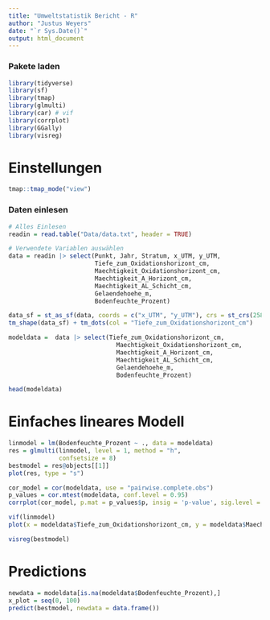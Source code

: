 ```yaml
---
title: "Umweltstatistik Bericht - R"
author: "Justus Weyers"
date: "`r Sys.Date()`"
output: html_document
---
```


### Pakete laden

```r
library(tidyverse)
library(sf)
library(tmap)
library(glmulti)
library(car) # vif
library(corrplot)
library(GGally)
library(visreg)
```

# Einstellungen

```r
tmap::tmap_mode("view")
```


### Daten einlesen

```r
# Alles Einlesen
readin = read.table("Data/data.txt", header = TRUE)

# Verwendete Variablen auswählen
data = readin |> select(Punkt, Jahr, Stratum, x_UTM, y_UTM,
                        Tiefe_zum_Oxidationshorizont_cm, 
                        Maechtigkeit_Oxidationshorizont_cm, 
                        Maechtigkeit_A_Horizont_cm,
                        Maechtigkeit_AL_Schicht_cm,
                        Gelaendehoehe_m,
                        Bodenfeuchte_Prozent)

data_sf = st_as_sf(data, coords = c("x_UTM", "y_UTM"), crs = st_crs(25833))
tm_shape(data_sf) + tm_dots(col = "Tiefe_zum_Oxidationshorizont_cm")

modeldata =  data |> select(Tiefe_zum_Oxidationshorizont_cm, 
                              Maechtigkeit_Oxidationshorizont_cm, 
                              Maechtigkeit_A_Horizont_cm,
                              Maechtigkeit_AL_Schicht_cm,
                              Gelaendehoehe_m,
                              Bodenfeuchte_Prozent)

head(modeldata)
```

# Einfaches lineares Modell

```r
linmodel = lm(Bodenfeuchte_Prozent ~ ., data = modeldata)
res = glmulti(linmodel, level = 1, method = "h",
              confsetsize = 8)
bestmodel = res@objects[[1]]
plot(res, type = "s")
```

```r
cor_model = cor(modeldata, use = "pairwise.complete.obs")
p_values = cor.mtest(modeldata, conf.level = 0.95)
corrplot(cor_model, p.mat = p_values$p, insig = 'p-value', sig.level = -1)
```


```r
vif(linmodel)
plot(x = modeldata$Tiefe_zum_Oxidationshorizont_cm, y = modeldata$Maechtigkeit_Oxidationshorizont_cm, asp = 1)
```

```r
visreg(bestmodel)
```

# Predictions

```r
newdata = modeldata[is.na(modeldata$Bodenfeuchte_Prozent),]
x_plot = seq(0, 100)
predict(bestmodel, newdata = data.frame())
```

